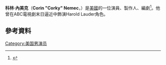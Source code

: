 {{Infobox person
| name        = Corin Nemec
| image       = Corin Nemec Gatecon 2006.jpg
| image_size   = 220px
| caption     =
| birth_name   = Joseph Charles Nemec IV
| birth_date   = {{Birth date and age|1971|11|5}}
| birth_place  = 美國阿肯色州小石城
| years_active = 1983–現在
| occupation = 演員
| website     =
}}
'''科林·內美克'''（'''Corin "Corky" Nemec'''，{{bd|1971年|11月5日}}）是[[美國|美國]]的一位演員、製作人、編劇<ref name=tvzones46_22>{{Cite journal|last=Eramo|first=Steven|title=Corin boo boo|journal=[[TV_Zone|TV Zone]]|issue=Special 46|pages=22–26|accessdate=December 21, 2015}}</ref>。他曾在ABC電視劇末日逼近中飾演Harold Lauder角色。 
==參考資料==
{{Reflist}}
[[Category:美国男演员|Category:美国男演员]]